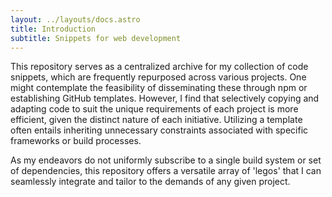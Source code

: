 ```yaml
---
layout: ../layouts/docs.astro
title: Introduction
subtitle: Snippets for web development
---
```


This repository serves as a centralized archive for my collection of code snippets, which are frequently repurposed across various projects. One might contemplate the feasibility of disseminating these through npm or establishing GitHub templates. However, I find that selectively copying and adapting code to suit the unique requirements of each project is more efficient, given the distinct nature of each initiative. Utilizing a template often entails inheriting unnecessary constraints associated with specific frameworks or build processes. 

As my endeavors do not uniformly subscribe to a single build system or set of dependencies, this repository offers a versatile array of 'legos' that I can seamlessly integrate and tailor to the demands of any given project.